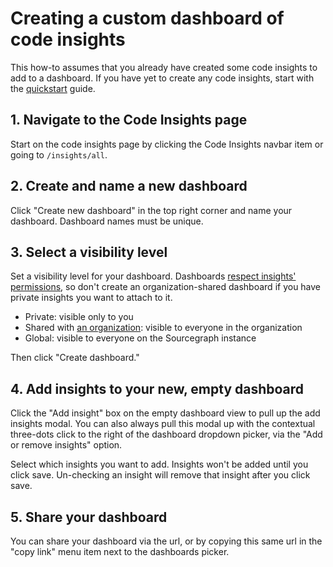 # Creating a custom dashboard of code insights

This how-to assumes that you already have created some code insights to add to a dashboard. If you have yet to create any code insights, start with the [quickstart](/code_insights/quickstart) guide.

## 1. Navigate to the Code Insights page

Start on the code insights page by clicking the Code Insights navbar item or going to `/insights/all`.

## 2. Create and name a new dashboard

Click "Create new dashboard" in the top right corner and name your dashboard. Dashboard names must be unique.

## 3. Select a visibility level

Set a visibility level for your dashboard. Dashboards [respect insights' permissions](/code_insights/explanations/viewing_code_insights#dashboard-visibility-respects-insights-visibility), so don't create an organization-shared dashboard if you have private insights you want to attach to it.

- Private: visible only to you
- Shared with [an organization](/admin/organizations): visible to everyone in the organization
- Global: visible to everyone on the Sourcegraph instance

Then click "Create dashboard."

## 4. Add insights to your new, empty dashboard

Click the "Add insight" box on the empty dashboard view to pull up the add insights modal. You can also always pull this modal up with the contextual three-dots click to the right of the dashboard dropdown picker, via the "Add or remove insights" option.

Select which insights you want to add. Insights won't be added until you click save. Un-checking an insight will remove that insight after you click save.

## 5. Share your dashboard

You can share your dashboard via the url, or by copying this same url in the "copy link" menu item next to the dashboards picker.
